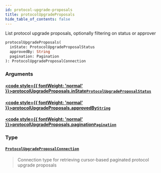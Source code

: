 ```yaml
---
id: protocol-upgrade-proposals
title: protocolUpgradeProposals
hide_table_of_contents: false
---
```








List protocol upgrade proposals, optionally filtering on status or approver

```graphql
protocolUpgradeProposals(
  inState: ProtocolUpgradeProposalStatus
  approvedBy: String
  pagination: Pagination
): ProtocolUpgradeProposalConnection
```


### Arguments

#### [<code style={{ fontWeight: 'normal' }}>protocolUpgradeProposals.<b>inState</b></code>](#)<Bullet />[`ProtocolUpgradeProposalStatus`](/mainnet/api/graphql/enums/protocol-upgrade-proposal-status) <Badge class="secondary" text="enum"/>
> 
> 

#### [<code style={{ fontWeight: 'normal' }}>protocolUpgradeProposals.<b>approvedBy</b></code>](#)<Bullet />[`String`](/mainnet/api/graphql/scalars/string) <Badge class="secondary" text="scalar"/>
> 
> 

#### [<code style={{ fontWeight: 'normal' }}>protocolUpgradeProposals.<b>pagination</b></code>](#)<Bullet />[`Pagination`](/mainnet/api/graphql/inputs/pagination) <Badge class="secondary" text="input"/>
> 
> 

### Type

#### [`ProtocolUpgradeProposalConnection`](/mainnet/api/graphql/objects/protocol-upgrade-proposal-connection) <Badge class="secondary" text="object"/>
> Connection type for retrieving cursor-based paginated protocol upgrade proposals
> 





